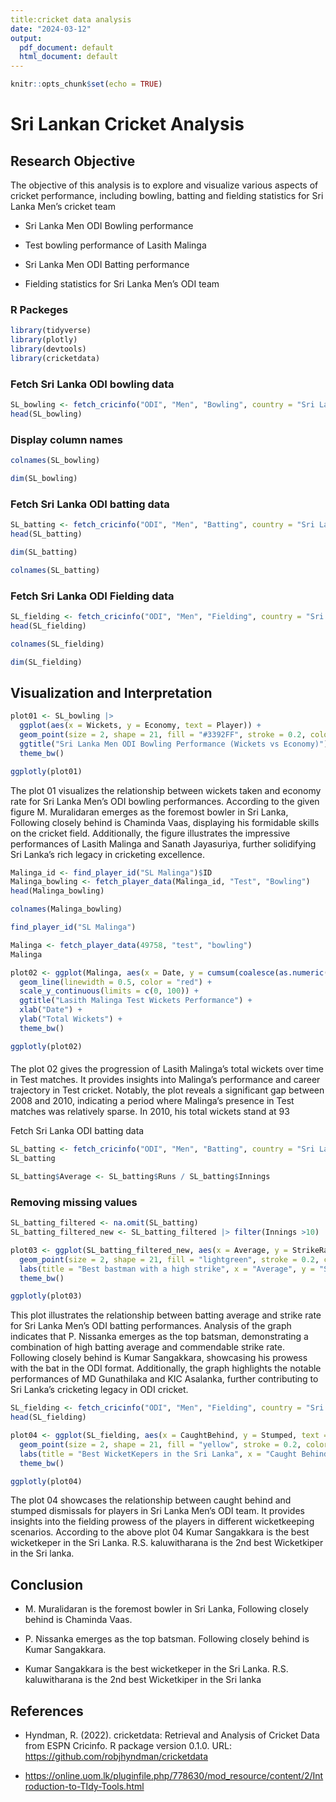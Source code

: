 ---
title:cricket data analysis
date: "2024-03-12"
output:
  pdf_document: default
  html_document: default
---

```{r setup, include=FALSE}
knitr::opts_chunk$set(echo = TRUE)
```

# Sri Lankan Cricket Analysis

## Research Objective

The objective of this analysis is to explore and visualize various aspects of cricket performance, including bowling, batting and fielding statistics for Sri Lanka Men's cricket team

-   Sri Lanka Men ODI Bowling performance

-   Test bowling performance of Lasith Malinga

-   Sri Lanka Men ODI Batting performance

-   Fielding statistics for Sri Lanka Men's ODI team

### R Packeges

```{r,warning=FALSE,message=FALSE}
library(tidyverse)
library(plotly)
library(devtools)
library(cricketdata)
```

### Fetch Sri Lanka ODI bowling data

```{r}
SL_bowling <- fetch_cricinfo("ODI", "Men", "Bowling", country = "Sri Lanka")
head(SL_bowling)
```

### Display column names

```{r}
colnames(SL_bowling)
```

```{r}
dim(SL_bowling)
```

### Fetch Sri Lanka ODI batting data

```{r}
SL_batting <- fetch_cricinfo("ODI", "Men", "Batting", country = "Sri Lanka")
head(SL_batting)
```

```{r}
dim(SL_batting)
```

```{r}
colnames(SL_batting)
```

### Fetch Sri Lanka ODI Fielding data

```{r}
SL_fielding <- fetch_cricinfo("ODI", "Men", "Fielding", country = "Sri Lanka")
head(SL_fielding)
```

```{r}
colnames(SL_fielding)
```

```{r}
dim(SL_fielding)
```

## Visualization and Interpretation

```{r}

plot01 <- SL_bowling |> 
  ggplot(aes(x = Wickets, y = Economy, text = Player)) +
  geom_point(size = 2, shape = 21, fill = "#3392FF", stroke = 0.2, color = "black") + 
  ggtitle("Sri Lanka Men ODI Bowling Performance (Wickets vs Economy)") +
  theme_bw()

ggplotly(plot01)

```

The plot 01 visualizes the relationship between wickets taken and economy rate for Sri Lanka Men's ODI bowling performances. According to the given figure M. Muralidaran emerges as the foremost bowler in Sri Lanka, Following closely behind is Chaminda Vaas, displaying his formidable skills on the cricket field. Additionally, the figure illustrates the impressive performances of Lasith Malinga and Sanath Jayasuriya, further solidifying Sri Lanka's rich legacy in cricketing excellence.

```{r}
Malinga_id <- find_player_id("SL Malinga")$ID
Malinga_bowling <- fetch_player_data(Malinga_id, "Test", "Bowling")
head(Malinga_bowling)
```

```{r}
colnames(Malinga_bowling)
```

```{r}
find_player_id("SL Malinga")

```

```{r}
Malinga <- fetch_player_data(49758, "test", "bowling")
Malinga
```

```{r}
plot02 <- ggplot(Malinga, aes(x = Date, y = cumsum(coalesce(as.numeric(Wkts), 0)))) +
  geom_line(linewidth = 0.5, color = "red") + 
  scale_y_continuous(limits = c(0, 100)) +
  ggtitle("Lasith Malinga Test Wickets Performance") +
  xlab("Date") +
  ylab("Total Wickets") +
  theme_bw() 

ggplotly(plot02)

```

#### 

The plot 02 gives the progression of Lasith Malinga's total wickets over time in Test matches. It provides insights into Malinga's performance and career trajectory in Test cricket. Notably, the plot reveals a significant gap between 2008 and 2010, indicating a period where Malinga's presence in Test matches was relatively sparse. In 2010, his total wickets stand at 93

Fetch Sri Lanka ODI batting data

```{r}
SL_batting <- fetch_cricinfo("ODI", "Men", "Batting", country = "Sri Lanka")
SL_batting
```

```{r}
SL_batting$Average <- SL_batting$Runs / SL_batting$Innings
```

### Removing missing values

```{r}
SL_batting_filtered <- na.omit(SL_batting)
SL_batting_filtered_new <- SL_batting_filtered |> filter(Innings >10)
```

```{r}
plot03 <- ggplot(SL_batting_filtered_new, aes(x = Average, y = StrikeRate, text = Player)) +
  geom_point(size = 2, shape = 21, fill = "lightgreen", stroke = 0.2, color = "black") +  
  labs(title = "Best bastman with a high strike", x = "Average", y = "Strike Rate") +
  theme_bw() 

ggplotly(plot03)
```

This plot illustrates the relationship between batting average and strike rate for Sri Lanka Men's ODI batting performances. Analysis of the graph indicates that P. Nissanka emerges as the top batsman, demonstrating a combination of high batting average and commendable strike rate. Following closely behind is Kumar Sangakkara, showcasing his prowess with the bat in the ODI format. Additionally, the graph highlights the notable performances of MD Gunathilaka and KIC Asalanka, further contributing to Sri Lanka's cricketing legacy in ODI cricket.

```{r}
SL_fielding <- fetch_cricinfo("ODI", "Men", "Fielding", country = "Sri Lanka")
head(SL_fielding)
```

```{r}
plot04 <- ggplot(SL_fielding, aes(x = CaughtBehind, y = Stumped, text = Player)) +
  geom_point(size = 2, shape = 21, fill = "yellow", stroke = 0.2, color = "black") +  # Customizing point appearance
  labs(title = "Best WicketKepers in the Sri Lanka", x = "Caught Behind", y = "Stumped") +
  theme_bw() 

ggplotly(plot04)
```

The plot 04 showcases the relationship between caught behind and stumped dismissals for players in Sri Lanka Men's ODI team. It provides insights into the fielding prowess of the players in different wicketkeeping scenarios. According to the above plot 04 Kumar Sangakkara is the best wicketkeper in the Sri Lanka. R.S. kaluwitharana is the 2nd best Wicketkiper in the Sri lanka.

## Conclusion

-   M. Muralidaran is the foremost bowler in Sri Lanka, Following closely behind is Chaminda Vaas.

-   P. Nissanka emerges as the top batsman. Following closely behind is Kumar Sangakkara.

-   Kumar Sangakkara is the best wicketkeper in the Sri Lanka. R.S. kaluwitharana is the 2nd best Wicketkiper in the Sri lanka

## References

-   Hyndman, R. (2022). cricketdata: Retrieval and Analysis of Cricket Data from ESPN Cricinfo. R package version 0.1.0. URL: <https://github.com/robjhyndman/cricketdata>

-   <https://online.uom.lk/pluginfile.php/778630/mod_resource/content/2/Introduction-to-TIdy-Tools.html>
